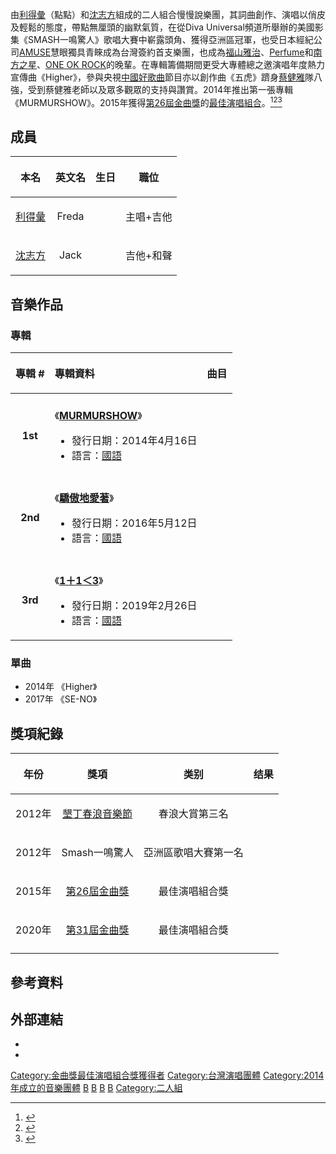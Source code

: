 {{copy edit|time=2016-05-30T03:06:38+00:00}}
{{藝人
| 姓名 = 慢慢說
| 類型 = 組合
| 圖片 = 
| 圖片尺寸 = 
| 英文名 = MURMURSHOW
| 綽號 = 
| 國籍 = {{ROC}}
| 音樂類型 = 
| 演奏樂器 = 
| 出身地 = {{flagicon|ROC}}[[臺灣|臺灣]]
| 出道作 = 
| 出道日期 = 2014年
| 代表作 = 
| 活躍年代 = 2014年至今
| 唱片公司 =  
| 經紀公司 = [[AMUSE|雅慕斯娛樂]] (2014年至今)
| 網站 = {{URL|https://www.facebook.com/murmurshow/}}
| 相關團體 = 
| 獎項 = [[台灣|台灣]][[第26屆金曲獎|第26屆金曲獎]][[最佳演唱組合獎_(金曲獎)|最佳演唱組合獎]]
| IMDb = 
| 現任成員 = {{Plainlist|
* [[沈志方|沈志方]]
* [[利得彙|利得彙]]
}}
| 過往成員 = 
}}
由[[利得彙|利得彙]]（點點）和[[沈志方|沈志方]]組成的二人組合慢慢說樂團，其詞曲創作、演唱以俏皮及輕鬆的態度，帶點無厘頭的幽默氣質，在從Diva Universal頻道所舉辦的美國影集《SMASH一鳴驚人》歌唱大賽中嶄露頭角、獲得亞洲區冠軍，也受日本經紀公司[[AMUSE|AMUSE]]慧眼獨具青睞成為台灣簽約首支樂團，也成為[[福山雅治|福山雅治]]、[[Perfume_(日本音乐团体)|Perfume]]和[[南方之星|南方之星]]、[[ONE_OK_ROCK|ONE OK ROCK]]的晚輩。在專輯籌備期間更受大專體總之邀演唱年度熱力宣傳曲《Higher》，參與央視[[中國好歌曲|中國好歌曲]]節目亦以創作曲《五虎》躋身[[蔡健雅|蔡健雅]]隊八強，受到蔡健雅老師以及眾多觀眾的支持與讚賞。2014年推出第一張專輯《MURMURSHOW》。2015年獲得[[第26屆金曲獎|第26屆金曲獎]]的[[最佳演唱組合獎_(金曲獎)|最佳演唱組合]]。<ref>{{cite news|url=http://www.epochtimes.com/b5/15/7/6/n4474123.htm|title=金曲獎得主慢慢說樂團 曾靠番茄醬度三餐|work=大紀元時報|date=2015-07-06|accessdate=2015-07-10|archive-date=2021-02-23|archive-url=https://web.archive.org/web/20210223082828/https://www.epochtimes.com/b5/15/7/6/n4474123.htm|dead-url=no}}</ref><ref>{{cite news|url=http://udn.com/news/story/8/1659768|title=沈志方婚禮要辦在這裡 利得彙怒了|work=聯合新聞網|date=2016-04-28|accessdate=2016-04-28|archive-date=2021-02-23|archive-url=https://web.archive.org/web/20210223082832/https://udn.com/news/story/8/1659768|dead-url=no}}</ref><ref>{{cite news|url=https://anntw.com/articles/20160428-dUiF|title=明年再得金曲獎 慢慢說情侶就結婚|work=台灣醒報|date=2016-04-28|accessdate=2016-04-28|archive-date=2021-02-23|archive-url=https://web.archive.org/web/20210223082838/https://anntw.com/articles/20160428-dUiF|dead-url=no}}</ref>

==成員==
{| class="wikitable"
!align="center"|本名
!align="center"|英文名
!align="center"|生日
!align="center"|職位
|-
|[[利得彙|利得彙]] || Freda || {{Birth date and age|1985|6|14}} ||主唱+吉他
|-
|[[沈志方|沈志方]] || Jack || {{Birth date and age|1983|8|29}} ||吉他+和聲
|}

==音樂作品==
=== 專輯 ===
{| class="wikitable"
!align="left" | 專輯 #
!align="left" | 專輯資料
!align="left" | 曲目
|-
|- bgcolor="#F0F8FF"
! align="center"| '''1st'''
| align="left"| 《'''[[MURMURSHOW|MURMURSHOW]]'''》
*發行日期：2014年4月16日
*語言：[[國語|國語]]
|align="left" style="font-size: 85%;"|
{{hidden|曲目|
#故事是這樣開始的
#MURMURSHOW
#五虎
#標準解題
#別哭
#目光
#繼續走
#你知道嗎
#我們確定
#為自己開心
}}
|-
|- bgcolor="#F0F8FF"
! align="center"| '''2nd'''
| align="left"| 《'''[[驕傲地愛著|驕傲地愛著]]'''》
*發行日期：2016年5月12日
*語言：[[國語|國語]]
|align="left" style="font-size: 85%;"|
{{hidden|曲目|
#Differences(電視劇《[[大人情歌_(電視劇)|大人情歌]]》插曲)	 	
#喜歡待在家(電視劇《大人情歌》插曲/ 電視劇《[[植劇場|植劇場－戀愛沙塵暴]]》片頭曲)	
#討厭下雨天	
#說(電視劇《大人情歌》插曲/ 電影《天才無限家》中文主題曲)	
#多傻	 	
#不見	
#驕傲地愛著	
#Soulmate	
#無糖	
#纈草根
}}
|-
|- bgcolor="#F0F8FF"
! align="center"| '''3rd'''
| align="left"| 《'''[[1＋1＜3|1＋1＜3]]'''》
*發行日期：2019年2月26日
*語言：[[國語|國語]]
|align="left" style="font-size: 85%;"|
{{hidden|曲目|
#神隊友 God-like Teammate
#失眠電影院 Sleepless in Theater
#雷陣雨 Thunderstorm
#再見．快樂 So Long．Happiness
#痕跡 The Signs
#＜3
#Will You Miss Me
#井 #
#自導自演 Self-directed Heartbreak （電視劇《[[延禧攻略|延禧攻略]]》片頭曲）
#迷航 Getting Lost with You
}}
|}

=== 單曲 ===
*2014年 《Higher》
*2017年 《SE-NO》

== 獎項紀錄 ==
{| class="wikitable"
!align="center"|年份
!align="center"|獎項
!align="center"|类别
!align="center"|结果
|-
| 2012年 || [[墾丁春浪音樂節|墾丁春浪音樂節]] || 春浪大賞第三名 ||{{won}}
|-
| 2012年 || Smash一鳴驚人 || 亞洲區歌唱大賽第一名 ||{{won}}
|-
| 2015年 || [[第26屆金曲獎|第26屆金曲獎]] || 最佳演唱組合獎 || {{won}}
|-
| 2020年 || [[第31屆金曲獎|第31屆金曲獎]] || 最佳演唱組合獎 || {{nom}}
|-
|}

==參考資料==
{{reflist}}

==外部連結==
*{{Facebook|murmurshow|慢慢說樂團}}
*{{YouTube user|freda614|慢慢說樂團}}

{{Golden-Melody-Group}}

{{Portal bar|台灣|音樂|人物}}

[[Category:金曲獎最佳演唱組合獎獲得者|Category:金曲獎最佳演唱組合獎獲得者]]
[[Category:台灣演唱團體|Category:台灣演唱團體]]
[[Category:2014年成立的音樂團體|Category:2014年成立的音樂團體]]
[[Category:台灣樂團|B]]
[[Category:台灣搖滾樂團|B]]
[[Category:搖滾樂團|B]]
[[Category:台灣流行搖滾樂團|B]]
[[Category:二人組|Category:二人組]]